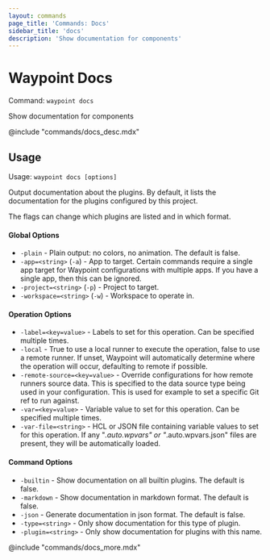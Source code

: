 ```yaml
---
layout: commands
page_title: 'Commands: Docs'
sidebar_title: 'docs'
description: 'Show documentation for components'
---
```


# Waypoint Docs

Command: `waypoint docs`

Show documentation for components

@include "commands/docs_desc.mdx"

## Usage

Usage: `waypoint docs [options]`

Output documentation about the plugins. By default, it lists the documentation
for the plugins configured by this project.

The flags can change which plugins are listed and in which format.

#### Global Options

- `-plain` - Plain output: no colors, no animation. The default is false.
- `-app=<string>` (`-a`) - App to target. Certain commands require a single app target for Waypoint configurations with multiple apps. If you have a single app, then this can be ignored.
- `-project=<string>` (`-p`) - Project to target.
- `-workspace=<string>` (`-w`) - Workspace to operate in.

#### Operation Options

- `-label=<key=value>` - Labels to set for this operation. Can be specified multiple times.
- `-local` - True to use a local runner to execute the operation, false to use a remote runner.
  If unset, Waypoint will automatically determine where the operation will occur,
  defaulting to remote if possible.
- `-remote-source=<key=value>` - Override configurations for how remote runners source data. This is specified to the data source type being used in your configuration. This is used for example to set a specific Git ref to run against.
- `-var=<key=value>` - Variable value to set for this operation. Can be specified multiple times.
- `-var-file=<string>` - HCL or JSON file containing variable values to set for this operation. If any "_.auto.wpvars" or "_.auto.wpvars.json" files are present, they will be automatically loaded.

#### Command Options

- `-builtin` - Show documentation on all builtin plugins. The default is false.
- `-markdown` - Show documentation in markdown format. The default is false.
- `-json` - Generate documentation in json format. The default is false.
- `-type=<string>` - Only show documentation for this type of plugin.
- `-plugin=<string>` - Only show documentation for plugins with this name.

@include "commands/docs_more.mdx"
